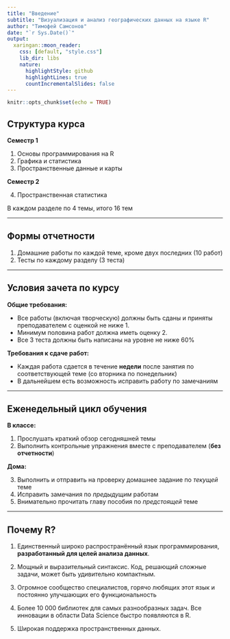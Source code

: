 ```yaml
---
title: "Введение"
subtitle: "Визуализация и анализ географических данных на языке R"
author: "Тимофей Самсонов"
date: "`r Sys.Date()`"
output:
  xaringan::moon_reader:
    css: [default, "style.css"]
    lib_dir: libs
    nature:
      highlightStyle: github
      highlightLines: true
      countIncrementalSlides: false
---
```


```r
knitr::opts_chunk$set(echo = TRUE)
```

## Структура курса

__Семестр 1__

1. Основы программирования на R
2. Графика и статистика
3. Пространственные данные и карты

__Семестр 2__

4. Пространственная статистика

В каждом разделе по 4 темы, итого 16 тем

---

## Формы отчетности

1. Домашние работы по каждой теме, кроме двух последних (10 работ)
2. Тесты по каждому разделу (3 теста)

---

## Условия зачета по курсу

__Общие требования:__

- Все работы (включая творческую) должны быть сданы и приняты преподавателем с оценкой не ниже 1.
- Минимум половина работ должна иметь оценку 2.
- Все 3 теста должны быть написаны на уровне не ниже 60%

__Требования к сдаче работ:__

- Каждая работа сдается в течение __недели__ после занятия по соответствующей теме (со вторника по понедельник)
- В дальнейшем есть возможность исправить работу по замечаниям

---

## Еженедельный цикл обучения

__В классе:__

1. Прослушать краткий обзор сегодняшней темы
2. Выполнить контрольные упражнения вместе с преподавателем (__без отчетности__)

__Дома:__

3. Выполнить и отправить на проверку домашнее задание по _текущей_ теме
4. Исправить замечания по _предыдущим_ работам
5. Внимательно прочитать главу пособия по _предстоящей_ теме

---

## Почему R?

1. Единственный широко распространённый язык программирования, __разработанный для целей анализа данных__.

1. Мощный и выразительный синтаксис. Код, решающий сложные задачи, может быть удивительно компактным.

1. Огромное сообщество специалистов, горячо любящих этот язык и постоянно улучшающих его функциональность

1. Более 10 000 библиотек для самых разнообразных задач. Все инновации в области Data Science быстро появляются в R.

1. Широкая поддержка пространственных данных.